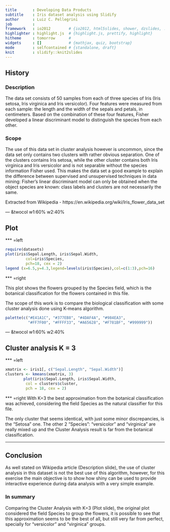 ```yaml
---
title       : Developing Data Products  
subtitle    : Iris dataset analysis using Slidify 
author      : Luiz C. Pellegrini
job         : 
framework   : io2012        # {io2012, html5slides, shower, dzslides, ...}
highlighter : highlight.js  # {highlight.js, prettify, highlight}
hitheme     : tomorrow      # 
widgets     : []            # {mathjax, quiz, bootstrap}
mode        : selfcontained # {standalone, draft}
knit        : slidify::knit2slides
---
```



## History

### Description

The data set consists of 50 samples from each of three species of Iris (Iris setosa, Iris virginica and Iris versicolor). Four features were measured from each sample: the length and the width of the sepals and petals, in centimeters. Based on the combination of these four features, Fisher developed a linear discriminant model to distinguish the species from each other.

### Scope
The use of this data set in cluster analysis however is uncommon, since the data set only contains two clusters with rather obvious separation. One of the clusters contains Iris setosa, while the other cluster contains both Iris virginica and Iris versicolor and is not separable without the species information Fisher used. This makes the data set a good example to explain the difference between supervised and unsupervised techniques in data mining: Fisher's linear discriminant model can only be obtained when the object species are known: class labels and clusters are not necessarily the same.

Extracted from Wikipedia - https://en.wikipedia.org/wiki/Iris_flower_data_set

--- &twocol w1:60% w2:40%

## Plot
*** =left
```r
require(datasets)
plot(iris$Sepal.Length, iris$Sepal.Width, 
         col=iris$Species, 
         pch=18, cex = 2)
legend (x=6.5,y=4.3,legend=levels(iris$Species),col=c(1:3),pch=16)
```
*** =right

This plot shows the flowers grouped by the Species field, which is the botanical classification for the flowers contained in this file.

The scope of this work is to compare the biological classification with some cluster analysis done using K-means algorithm.

```r
palette(c("#E41A1C", "#377EB8", "#4DAF4A", "#984EA3",
          "#FF7F00", "#FFFF33", "#A65628", "#F781BF", "#999999"))
```

--- &twocol w1:60% w2:40%

## Cluster analysis K = 3
*** =left
```r
xmatrix <- iris1[, c("Sepal.Length", "Sepal.Width")]
clusters <- kmeans(xmatrix, 3)
        plot(iris$Sepal.Length, iris$Sepal.Width,
         col = clusters$cluster,
         pch = 18, cex = 2)
```

*** =right
With K=3 the best approximation from the botanical classification was achieved, considering the field Species as the natural classifier for this file.

The only cluster that seems identical, with just some minor discrepancies, is the "Setosa" one. The other 2 "Species": "versicolor" and "virginica" are really mixed up and the Cluster Analysis result is far from the botanical classification.

---
## Conclusion

As well stated on Wikipedia article (Description slide), the use of cluster analysis in this dataset is not the best use of this algorithm, however, for this exercise the main objective is to show how shiny can be used to provide interactive experience during data analysis with a very simple example.

### In summary
Comparing the Cluster Analysis with K=3 (Plot slide), the original plot considered the field Species to group the flowers, it is possible to see that this approximation seems to be the best of all, but still very far from perfect, specially for "versicolor" and "virginica" groups. 

